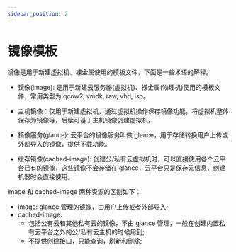 ```yaml
---
sidebar_position: 2
---
```


# 镜像模板

镜像是用于新建虚拟机、裸金属使用的模板文件，下面是一些术语的解释。

- 镜像(image): 是用于新建云服务器(虚拟机)、裸金属(物理机)使用的模板文件，常用类型为 qcow2, vmdk, raw, vhd, iso。

- 主机镜像：仅用于新建虚拟机，通过虚拟机操作保存镜像功能，将虚拟机整体保存为镜像等，后续可基于主机镜像创建虚拟机。

- 镜像服务(glance): 云平台的镜像服务叫做 glance，用于存储转换用户上传或外部导入的镜像，提供下载功能。

- 缓存镜像(cached-image): 创建公/私有云虚拟机时，可以直接使用各个云平台已有的镜像，这些镜像不会存储在 glance，云平台只是保存元信息，创建机器时会直接使用。

image 和 cached-image 两种资源的区别如下：

- image: glance 管理的镜像，由用户上传或者外部导入;
- cached-image:
  - 包括公有云和其他私有云的镜像，不由 glance 管理，一般在创建内置私有云平台之外的公/私有云主机的时候用到;
  - 不提供创建接口，只能查询，刷新和删除;


<IndexDocCardList />
